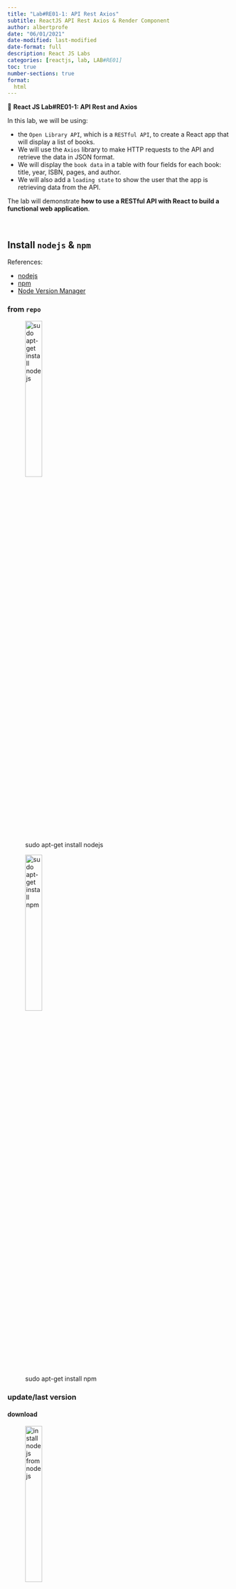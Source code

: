 ```yaml
---
title: "Lab#RE01-1: API Rest Axios"
subtitle: ReactJS API Rest Axios & Render Component
author: albertprofe
date: "06/01/2021"
date-modified: last-modified
date-format: full
description: React JS Labs
categories: [reactjs, lab, LAB#RE01]
toc: true
number-sections: true
format:
  html
---
```


::: {.labs}
📘 **React JS Lab#RE01-1: API Rest and Axios**

In this lab, we will be using:

- the ``Open Library API``, which is a ``RESTful API``, to create a React app that will display a list of books.
- We will use the ``Axios`` library to make HTTP requests to the API and retrieve the data in JSON format.
- We will display the ``book data`` in a table with four fields for each book: title, year, ISBN, pages, and author.
- We will also add a ``loading state`` to show the user that the app is retrieving data from the API.


The lab will demonstrate **how to use a RESTful API with React to build a functional web application**.
:::

</br>


## Install `nodejs` & `npm`

References:

- [nodejs](https://nodejs.org/en){.external}
- [npm](https://www.npmjs.com/){.external}
- [Node Version Manager](https://github.com/nvm-sh/nvm?ref=softhints.com#install--update-script){.external}

### from `repo`

![sudo apt-get install nodejs](/images/reactjs/install-nodejs.png){width="30%"}

![sudo apt-get install npm](/images/reactjs/install-npm.png){width="30%"}

### update/last version

#### download

![install nodejs from [nodejs](https://nodejs.org/en){.external}](/images/reactjs/install-nodejs-19.png){width="30%"}

#### terminal

Often the installed Node.js version from the repositories will be outdated. **If you need to upgrade Node.js to the latest version** you can use module `n`.

The module `n` will take care for the upgrade of `Node.js` when it's installed from `PPA`.

Install module `n` by:

::: {.column-margin}
The command `"npm install n -g"` is used to install the `"n"` package globally on a system.

The `"n"` package is a node version manager, which allows you to easily switch between different versions of `Node.js` on your system. With this package, you can install multiple versions of `Node.js` on your system and easily switch between them as needed.

The `"-g"` flag indicates that the package should be installed globally, which means that it will be available to all users on the system, and not just the current user.
:::

```js
npm install n -g
```

Then you can install the `stable` `Node.js` by:

```js
n stable
```

or the `latest`:

```js
n latest
```

### Node Version Manager

"n" and "nvm" are both popular Node.js version managers, but they differ in some key ways.

> "n" is a **simple, lightweight Node.js version manager that is designed to be easy to use and install.** It has a small footprint and allows you to quickly switch between different versions of Node.js using a command-line interface. "n" is also designed to be compatible with other package managers like npm, so you can easily install and manage Node.js modules alongside different versions of Node.js.

> In contrast, "nvm" (Node Version Manager) **is a more complex and feature-rich version manager. It allows you to manage multiple versions of Node.js,** as well as install different versions of npm and use them alongside each Node.js version. It also has more advanced features, such as the ability to specify default Node.js versions and aliases for specific versions.

`nvm` allows you to quickly install and use different versions of node via the command line.

[Node Version Manager](https://github.com/nvm-sh/nvm?ref=softhints.com#install--update-script){.external}


## API Rest

![REST (Representational State Transfer) - Open Library API is a RESTful API](/images/reactjs/openlibrary-logo-tighter.svg){width="30%"}

::: {.column-margin}
An API (Application Programming Interface) is a set of protocols, routines, and tools that allow different software applications to communicate with each other. An API acts as a messenger that takes a request from one application and returns a response back to the requesting application.
:::

``REST (Representational State Transfer)`` is a software architectural style for building web services. It is based on HTTP (Hypertext Transfer Protocol) and is commonly used for creating APIs. A RESTful API allows different software applications to communicate with each other by using HTTP methods like GET, POST, PUT, and DELETE to access and manipulate data.

::: {.column-margin}
An Open API is an API that is publicly available and can be used by developers to build software applications. An Open API typically includes documentation and developer tools to help developers understand how to use the API.
:::


The `Open Library API is a RESTful API` that provides access to the data stored in the Open Library project. The Open Library project aims to create a web page for every book ever published. The API allows developers to retrieve information about books, authors, subjects, and more.

The two ``Open Library API`` **endpoints** we are going to use are:

- [Open Library Books](https://openlibrary.org/dev/docs/api/books)
This endpoint provides documentation for the Open Library Books API. It includes information on how to use the API to search for books, retrieve book details, and access other book-related information.
- [Open Library Books: get 100 books](https://openlibrary.org/search.json?q=*&limit=100)
This endpoint is used to retrieve a list of up to 100 books from the Open Library API. The ``q=* `` parameter is used to search for all books, and the limit=100 parameter limits the results to 100 books. The response data is in JSON format and includes information like the book title, author, publication date, and more.

## Create app


First, let's create a new React app using ``Create React App`` by running the following command in your terminal:

```.js
npx create-react-app books
```

to create a React App named **books**, or

```js
npx create-react-app hola
```

to create a React App named **hola**.

![npx create-react-app books](/images/reactjs/create-react-app.png){width="30%"}

![tree-folder project](/images/reactjs/lab-re-1-project.png){width="50%"}

Once the app is created, navigate into the project folder and install Axios, a popular library for making HTTP requests:

```js
cd books
npm install axios
```

Now, let's create a new component called ``BookList`` that will ``fetch`` and display **the list of books**:

```js
import React, { useState, useEffect } from 'react';
import axios from 'axios';

const BookList = () => {
  const [books, setBooks] = useState([]);
  const [isLoading, setIsLoading] = useState(true);

  useEffect(() => {
    const fetchBooks = async () => {
      
        const response = await axios.get(
          'https://openlibrary.org/search.json?q=*&limit=100'
        );
        const booksData = response.data.docs;
        setBooks(booksData);
        setIsLoading(false);
    
    };
    fetchBooks();
  }, []);

  return (
    <>
    <h1>Books</h1>
      {isLoading ? (
        <p>Loading...</p>
      ) : (
        <ul>
          {books.map((book) => (
            <li key={book.key}>
              <strong>Title:</strong> {book.title} <br />
              <strong>Year:</strong> {book.publish_year} <br />
              <strong>ISBN:</strong> {book.isbn[0]} <br />
              <strong>Pages:</strong> {book.number_of_pages} <br />
              <strong>Author:</strong> {book.author_name}
              </li>
          ))}
        </ul>
      )}
    </>
  );
};

export default BookList;
```


Now, let's add the BookList component to our App component:


```js
import React from "react";
import BookList from "./BookList";

function App() {
  return (
    <>
      <BookList />
    </>
  );
}

export default App;
```

Finally, let's start the development server and see the list of books in our browser:


```js
npm start
```

Open yo browser on ``http://localhost:3000/`` or `` http://localhost:3001/`` if 3000 is occupied.

![render localhost:3001: loading...](/images/reactjs/lab-re-render-2.png){width="50%"}

![render localhost:3001: load books](/images/reactjs/lab-re-1-render.png){width="50%"}


## handle error

```js
import React, { useState, useEffect } from 'react';
import axios from 'axios';

const BookList = () => {
  const [books, setBooks] = useState([]);
  const [isLoading, setIsLoading] = useState(true);
  const [isError, setIsError] = useState(false);

  useEffect(() => {
    const fetchBooks = async () => {
      try {
        const response = await axios.get(
          'https://openlibrary.org/search.json?q=*&limit=100'
        );
        const booksData = response.data.docs;
        setBooks(booksData);
        setIsLoading(false);
      } catch (error) {
        setIsError(true);
        setIsLoading(false);
      }
    };
    fetchBooks();
  }, []);

  return (
    <>
      <h1>Books</h1>
      {isLoading && !isError && <p>Loading...</p>}
      {!isLoading && isError && <p>Error: Could not fetch books</p>}
      {!isLoading && !isError && (
        <ul>
          {books.map((book) => (
            <li key={book.key}>
              <strong>Title:</strong> {book.title} <br />
              <strong>Year:</strong> {book.publish_year} <br />
              <strong>ISBN:</strong> {book.isbn[0]} <br />
              <strong>Pages:</strong> {book.number_of_pages} <br />
              <strong>Author:</strong> {book.author_name}
            </li>
          ))}
        </ul>
      )}
    </>
  );
};

export default BookList;

```

<!--- navLinks -->
<br><br>
<div class=row>
<br>
<div class='column left previous'>
<br>
[{{< fa solid arrow-left >}} React JS App: styling](/reactjs/reactjs-app-styling.qmd)
<br>
</div>
<br>
<div class='column center'>
<br>
[{{< fa solid arrow-up >}} top](#top)
<br>
</div>
<br>
<div class='column right next'>
<br>
[React JS: Lab#RE02-1  {{< fa solid arrow-right >}}](/reactjs/rjslab2.qmd)
<br>
</div>
<br>
</div>
